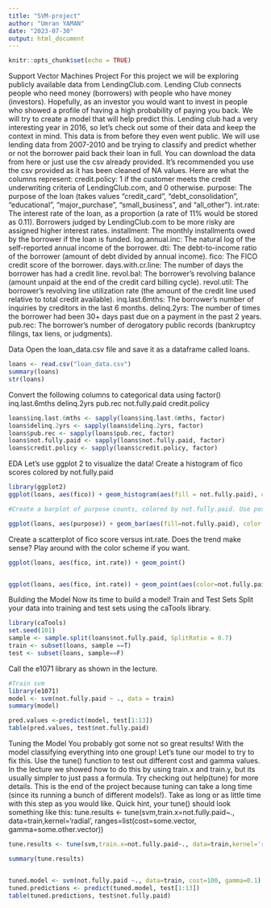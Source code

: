 ```yaml
---
title: "SVM-project"
author: "Umran YAMAN"
date: "2023-07-30"
output: html_document
---
```


```r
knitr::opts_chunk$set(echo = TRUE)
```

Support Vector Machines Project
For this project we will be exploring publicly available data from LendingClub.com. Lending Club connects people who need money (borrowers) with people who have money (investors). Hopefully, as an investor you would want to invest in people who showed a profile of having a high probability of paying you back. We will try to create a model that will help predict this.
Lending club had a very interesting year in 2016, so let's check out some of their data and keep the context in mind. This data is from before they even went public.
We will use lending data from 2007-2010 and be trying to classify and predict whether or not the borrower paid back their loan in full. You can download the data from here or just use the csv already provided. It's recommended you use the csv provided as it has been cleaned of NA values.
Here are what the columns represent:
credit.policy: 1 if the customer meets the credit underwriting criteria of LendingClub.com, and 0 otherwise.
purpose: The purpose of the loan (takes values "credit_card", "debt_consolidation", "educational", "major_purchase", "small_business", and "all_other").
int.rate: The interest rate of the loan, as a proportion (a rate of 11% would be stored as 0.11). Borrowers judged by LendingClub.com to be more risky are assigned higher interest rates.
installment: The monthly installments owed by the borrower if the loan is funded.
log.annual.inc: The natural log of the self-reported annual income of the borrower.
dti: The debt-to-income ratio of the borrower (amount of debt divided by annual income).
fico: The FICO credit score of the borrower.
days.with.cr.line: The number of days the borrower has had a credit line.
revol.bal: The borrower's revolving balance (amount unpaid at the end of the credit card billing cycle).
revol.util: The borrower's revolving line utilization rate (the amount of the credit line used relative to total credit available).
inq.last.6mths: The borrower's number of inquiries by creditors in the last 6 months.
delinq.2yrs: The number of times the borrower had been 30+ days past due on a payment in the past 2 years.
pub.rec: The borrower's number of derogatory public records (bankruptcy filings, tax liens, or judgments).


Data
Open the loan_data.csv file and save it as a dataframe called loans.

```r
loans <- read.csv("loan_data.csv")
summary(loans)
str(loans)
```
Convert the following columns to categorical data using factor()
inq.last.6mths
delinq.2yrs
pub.rec
not.fully.paid
credit.policy

```r
loans$inq.last.6mths <- sapply(loans$inq.last.6mths, factor)
loans$delinq.2yrs <- sapply(loans$delinq.2yrs, factor)
loans$pub.rec <- sapply(loans$pub.rec, factor)
loans$not.fully.paid <- sapply(loans$not.fully.paid, factor)
loans$credit.policy <- sapply(loans$credit.policy, factor)
```

EDA
Let's use ggplot 2 to visualize the data!
Create a histogram of fico scores colored by not.fully.paid

```r
library(ggplot2)
ggplot(loans, aes(fico)) + geom_histogram(aes(fill = not.fully.paid), color='black', bins=40, alpha=0.5) + theme_bw() + scale_fill_manual(values = c("green", "red"))
```
```r
#Create a barplot of purpose counts, colored by not.fully.paid. Use position=dodge in the geom_bar argument

ggplot(loans, aes(purpose)) + geom_bar(aes(fill=not.fully.paid), color = 'black', position='dodge', alpha = 0.5)
```

Create a scatterplot of fico score versus int.rate. Does the trend make sense? Play around with the color scheme if you want.

```r
ggplot(loans, aes(fico, int.rate)) + geom_point()


ggplot(loans, aes(fico, int.rate)) + geom_point(aes(color=not.fully.paid), alpha=0.5) + theme_bw()
```

Building the Model
Now its time to build a model!
Train and Test Sets
Split your data into training and test sets using the caTools library.

```r
library(caTools)
set.seed(101)
sample <- sample.split(loans$not.fully.paid, SplitRatio = 0.7)
train <- subset(loans, sample ==T)
test <- subset(loans, sample==F)
```


Call the e1071 library as shown in the lecture.
```r
#Train svm
library(e1071)
model <- svm(not.fully.paid ~ ., data = train)
summary(model)
```
```r
pred.values <-predict(model, test[1:13])
table(pred.values, test$not.fully.paid)
```
Tuning the Model
You probably got some not so great results! With the model classifying everything into one group! Let's tune our model to try to fix this.
Use the tune() function to test out different cost and gamma values. In the lecture we showed how to do this by using train.x and train.y, but its usually simpler to just pass a formula. Try checking out help(tune) for more details. This is the end of the project because tuning can take a long time (since its running a bunch of different models!). Take as long or as little time with this step as you would like.
Quick hint, your tune() should look something like this:
tune.results <- tune(svm,train.x=not.fully.paid~., data=train,kernel='radial',
                  ranges=list(cost=some.vector, gamma=some.other.vector))
                  

```r
tune.results <- tune(svm,train.x=not.fully.paid~., data=train,kernel='radial', ranges=list(cost=c(100,110), gamma=c(0.1)))
```
```r
summary(tune.results)


tuned.model <- svm(not.fully.paid ~., data=train, cost=100, gamma=0.1)
tuned.predictions <- predict(tuned.model, test[1:13])
table(tuned.predictions, test$not.fully.paid)

```
 
